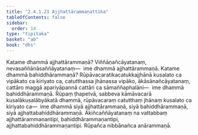 ```yaml
---
title: "2.4.1.21 Ajjhattārammaṇattika"
tableOfContents: false
sidebar:
  order: 14
type: "tipitaka"
basket: "ab"
book: "dhs"
---
```



<DynamicBreadcrumb />

<Division number="1436" book="dhs" bookNo="29" page="273">

<Paragraph number="2142" book="dhs">
Katame dhammā ajjhattārammaṇā? Viññāṇañcāyatanaṃ, nevasaññānāsaññāyatanaṃ—  ime dhammā ajjhattārammaṇā.
</Paragraph>

</Division>
<Division number="1437" book="dhs" bookNo="29" page="273">

<Paragraph number="2143" book="dhs">
Katame dhammā bahiddhārammaṇā? Rūpāvacaratikacatukkajjhānā kusalato ca vipākato ca kiriyato ca, catutthassa jhānassa vipāko, ākāsānañcāyatanaṃ, cattāro maggā apariyāpannā cattāri ca sāmaññaphalāni—  ime dhammā bahiddhārammaṇā. Rūpaṃ ṭhapetvā, sabbeva kāmāvacarā kusalākusalābyākatā dhammā, rūpāvacaraṃ catutthaṃ jhānaṃ kusalato ca kiriyato ca—  ime dhammā siyā ajjhattārammaṇā, siyā bahiddhārammaṇā, siyā ajjhattabahiddhārammaṇā. Ākiñcaññāyatanaṃ na vattabbaṃ ajjhattārammaṇantipi, bahiddhārammaṇantipi, ajjhattabahiddhārammaṇantipi. Rūpañca nibbānañca anārammaṇā.
</Paragraph>
</Division>